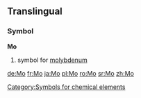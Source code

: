 {{see|mo}}

==Translingual==
===Symbol===
'''Mo'''
#{{chemistry}} symbol for [[molybdenum]]
[[Category:Symbols for chemical elements]]

[[de:Mo]]
[[fr:Mo]]
[[ja:Mo]]
[[pl:Mo]]
[[ro:Mo]]
[[sr:Mo]]
[[zh:Mo]]